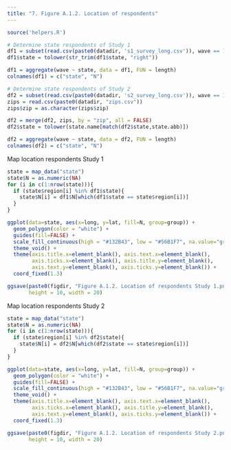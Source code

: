 ```yaml
---
title: "7. Figure A.1.2. Location of respondents"
---
```


```r
source('helpers.R')

# Determine state respondents of Study 1
df1 = subset(read.csv(paste0(datadir, 's1_survey_long.csv')), wave == 1)
df1$state = tolower(str_trim(df1$state, "right"))

df1 = aggregate(wave ~ state, data = df1, FUN = length)
colnames(df1) = c("state", "N")

# Determine state respondents of Study 2
df2 = subset(read.csv(paste0(datadir, 's2_survey_long.csv')), wave == 1)
zips = read.csv(paste0(datadir, "zips.csv"))
zips$zip = as.character(zips$zip)

df2 = merge(df2, zips, by = "zip", all = FALSE)
df2$state = tolower(state.name[match(df2$state,state.abb)])

df2 = aggregate(wave ~ state, data = df2, FUN = length)
colnames(df2) = c("state", "N")
```

Map location respondents Study 1
```r
state = map_data("state")
state$N = as.numeric(NA)
for (i in c(1:nrow(state))){
  if (state$region[i] %in% df1$state){
    state$N[i] = df1$N[which(df1$state == state$region[i])]
  }
}

ggplot(data=state, aes(x=long, y=lat, fill=N, group=group)) + 
  geom_polygon(color = "white") + 
  guides(fill=FALSE) + 
  scale_fill_continuous(high = "#132B43", low = "#56B1F7", na.value="grey90") + 
  theme_void() + 
  theme(axis.title.x=element_blank(), axis.text.x=element_blank(), 
        axis.ticks.x=element_blank(), axis.title.y=element_blank(), 
        axis.text.y=element_blank(), axis.ticks.y=element_blank()) +
  coord_fixed(1.3)

ggsave(paste0(figdir, "Figure A.1.2. Location of respondents Study 1.png"), 
       height = 10, width = 20)
```

Map location respondents Study 2
```r
state = map_data("state")
state$N = as.numeric(NA)
for (i in c(1:nrow(state))){
  if (state$region[i] %in% df2$state){
    state$N[i] = df2$N[which(df2$state == state$region[i])]
  }
}

ggplot(data=state, aes(x=long, y=lat, fill=N, group=group)) + 
  geom_polygon(color = "white") + 
  guides(fill=FALSE) + 
  scale_fill_continuous(high = "#132B43", low = "#56B1F7", na.value="grey90") + 
  theme_void() + 
  theme(axis.title.x=element_blank(), axis.text.x=element_blank(), 
        axis.ticks.x=element_blank(), axis.title.y=element_blank(), 
        axis.text.y=element_blank(), axis.ticks.y=element_blank()) +
  coord_fixed(1.3)

ggsave(paste0(figdir, "Figure A.1.2. Location of respondents Study 2.png"), 
       height = 10, width = 20)
```

